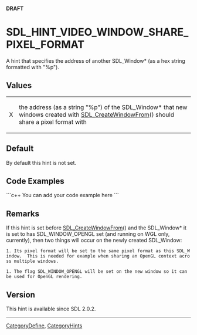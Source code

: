 <!-- pragma section-numbers off -->
<!-- pragma camelcase off -->
'''DRAFT'''

<!-- #*^*^*^*^*See http://wiki.libsdl.org/moin.cgi/SGEnumerations for details on editing this page*^*^*^*^* -->


= SDL_HINT_VIDEO_WINDOW_SHARE_PIXEL_FORMAT =
A hint that specifies the address of another SDL_Window* (as a hex string formatted with "%p").




== Values ==
{|
|X
|the address (as a string "%p") of the SDL_Window* that new windows created with [[SDL_CreateWindowFrom]]() should share a pixel format with
|}


== Default ==
By default this hint is not set.


== Code Examples ==
```c++
You can add your code example here
```

<!-- #Leave this section as-is unless you have a code example to put in.  In that case, replace You can add your code example here with your code example following the Style Guide instructions.  Leave the rest of the markup alone and delete this comment. -->


== Remarks ==
If this hint is set before [[SDL_CreateWindowFrom]]() and the SDL_Window* it is set to has SDL_WINDOW_OPENGL set (and running on WGL only, currently), then two things will occur on the newly created SDL_Window:

 1. Its pixel format will be set to the same pixel format as this SDL_Window.  This is needed for example when sharing an OpenGL context across multiple windows.

 1. The flag SDL_WINDOW_OPENGL will be set on the new window so it can be used for OpenGL rendering.


== Version ==
This hint is available since SDL 2.0.2.

----
[[CategoryDefine]], [[CategoryHints]]
<!-- #See the Style Guide for instructions on editing the footer. -->
